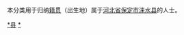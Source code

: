 {{Catnav|頁面分類|各種主題的頁面分類|依中国各省来作的分类|各地中国人|河北人|保定人}}
{{Catnav|頁面分類|人物|各國人物|中国人|各地中国人|河北人|保定人}}

本分类用于归纳[[籍贯|籍贯]]（出生地）属于[[河北省|河北省]][[保定市|保定市]][[涞水县|涞水县]]的人士。

[[Category:保定人|*县]]
[[Category:涞水县|*]]